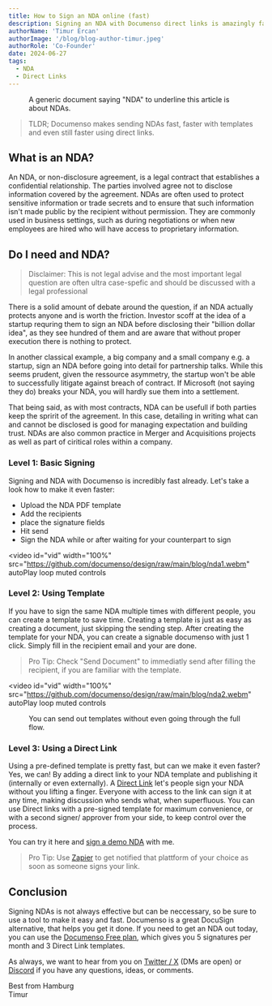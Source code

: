 ```yaml
---
title: How to Sign an NDA online (fast)
description: Signing an NDA with Documenso direct links is amazingly fast.
authorName: 'Timur Ercan'
authorImage: '/blog/blog-author-timur.jpeg'
authorRole: 'Co-Founder'
date: 2024-06-27
tags:
  - NDA
  - Direct Links
---
```


<figure>
  <MdxNextImage
    src="/blog/nda.jpg"
    width="1400"
    height="884"
    alt="Direct Links in Templats List View"
  />

  <figcaption className="text-center">A generic document saying "NDA" to underline this article is about NDAs.</figcaption>
</figure>

> TLDR; Documenso makes sending NDAs fast, faster with templates and even still faster using direct links.

## What is an NDA?
An NDA, or non-disclosure agreement, is a legal contract that establishes a confidential relationship. The parties involved agree not to disclose information covered by the agreement. NDAs are often used to protect sensitive information or trade secrets and to ensure that such information isn't made public by the recipient without permission. They are commonly used in business settings, such as during negotiations or when new employees are hired who will have access to proprietary information.

## Do I need and NDA?
> Disclaimer: This is not legal advise and the most important legal question are often ultra case-spefic and should be discussed with a legal professional


There is a solid amount of debate around the question, if an NDA actually protects anyone and is worth the friction. Investor scoff at the idea of a startup requring them to sign an NDA before disclosing their "billion dollar idea", as they see hundred of them and are aware that without proper execution there is nothing to protect.

In another classical example, a big company and a small company e.g. a startup, sign an NDA before going into detail for partnership talks. While this seems prudent, given the ressource asymmetry, the startup won't be able to successfully litigate against breach of contract. If Microsoft (not saying they do) breaks your NDA, you will hardly sue them into a settlement.

That being said, as with most contracts, NDA can be usefull if both parties keep the spririt of the agreement. In this case, detailing in writing what can and cannot be disclosed is good for managing expectation and building trust. NDAs are also common practice in Merger and Acquisitions projects as well as part of ciritical roles within a company.

### Level 1: Basic Signing
Signing and NDA with Documenso is incredibly fast already. Let's take a look how to make it even faster:

- Upload the NDA PDF template
- Add the recipients
- place the signature fields
- Hit send
- Sign the NDA while or after waiting for your counterpart to sign

<video
  id="vid"
  width="100%"
  src="https://github.com/documenso/design/raw/main/blog/nda1.webm"
  autoPlay
  loop
  muted
  controls
></video>

### Level 2: Using Template
If you have to sign the same NDA multiple times with different people, you can create a template to save time. Creating a template is just as easy as creating a document, just skipping the sending step. After creating the template for your NDA, you can create a signable documenso with just 1 click. Simply fill in the recipient email and your are done.
> Pro Tip: Check "Send Document" to immediatly send after filling the recipient, if you are familiar with the template.

<video
  id="vid"
  width="100%"
  src="https://github.com/documenso/design/raw/main/blog/nda2.webm"
  autoPlay
  loop
  muted
  controls
></video>

<figure>
  <MdxNextImage
    src="/blog/send-documents.png"
    width="1260"
    height="630"
    alt="Use Template Dialog with send documents checked"
  />

  <figcaption className="text-center">
    You can send out templates without even going through the full flow.
  </figcaption>
</figure>

### Level 3: Using a Direct Link
Using a pre-defined template is pretty fast, but can we make it even faster? Yes, we can! By adding a direct link to your NDA template and publishing it (internally or even externally). A [Direct Link](http://documenso.com/blog/announcing-direct-links) let's people sign your NDA without you lifting a finger. Everyone with access to the link can sign it at any time, making discussion who sends what, when superfluous. You can use Direct links with a pre-signed template for maximum convenience, or with a second signer/ approver from your side, to keep control over the process.

You can try it here and [sign a demo NDA](https://documen.so/demo-nda) with me.

> Pro Tip: Use [Zapier](https://documen.so/zapier) to get notified that plattform of your choice as soon as someone signs your link.

## Conclusion
Signing NDAs is not always effective but can be neccessary, so be sure to use a tool to make it easy and fast. Documenso is a great DocuSign alternative, that helps you get it done. If you need to get an NDA out today, you can use the [Documenso Free plan](https://documen.so/free), which gives you 5 signatures per month and 3 Direct Link templates.

As always, we want to hear from you on [Twitter / X](https://twitter.com/eltimuro) (DMs are open) or [Discord](https://documen.so/discord) if you have any questions, ideas, or comments.

Best from Hamburg\
Timur
